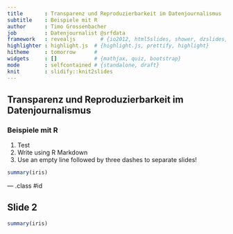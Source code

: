 ```yaml
---
title       : Transparenz und Reproduzierbarkeit im Datenjournalismus
subtitle    : Beispiele mit R
author      : Timo Grossenbacher
job         : Datenjournalist @srfdata
framework   : revealjs        # {io2012, html5slides, shower, dzslides, ...}
highlighter : highlight.js  # {highlight.js, prettify, highlight}
hitheme     : tomorrow      # 
widgets     : []            # {mathjax, quiz, bootstrap}
mode        : selfcontained # {standalone, draft}
knit        : slidify::knit2slides
---
```


## Transparenz und Reproduzierbarkeit im Datenjournalismus
### Beispiele mit R

1. Test
2. Write using R Markdown
3. Use an empty line followed by three dashes to separate slides!

```r
summary(iris)
```

--- .class #id 

## Slide 2

```r
summary(iris)
```




